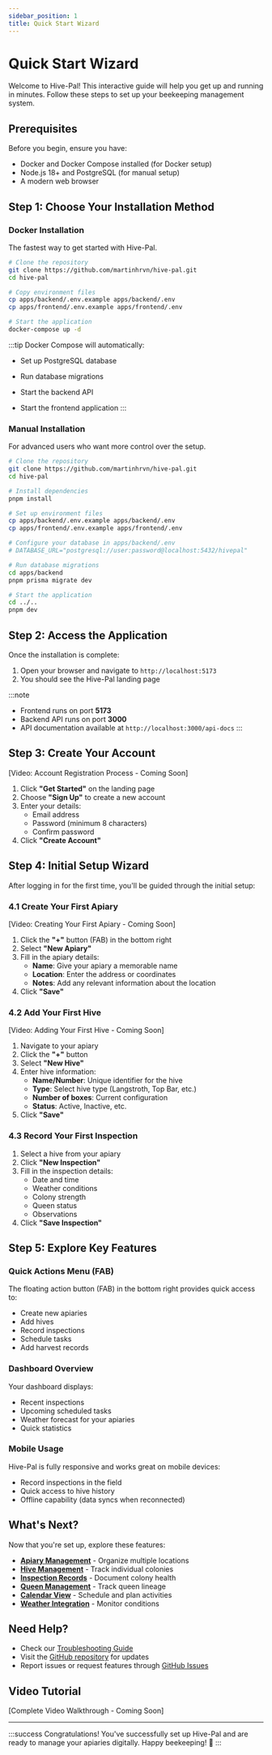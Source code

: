 ```yaml
---
sidebar_position: 1
title: Quick Start Wizard
---
```



# Quick Start Wizard

Welcome to Hive-Pal! This interactive guide will help you get up and running in minutes. Follow these steps to set up your beekeeping management system.

## Prerequisites

Before you begin, ensure you have:
- Docker and Docker Compose installed (for Docker setup)
- Node.js 18+ and PostgreSQL (for manual setup)
- A modern web browser

## Step 1: Choose Your Installation Method

<Tabs>
  <TabItem value="docker" label="Docker (Recommended)" default>

### Docker Installation

The fastest way to get started with Hive-Pal.

```bash
# Clone the repository
git clone https://github.com/martinhrvn/hive-pal.git
cd hive-pal

# Copy environment files
cp apps/backend/.env.example apps/backend/.env
cp apps/frontend/.env.example apps/frontend/.env

# Start the application
docker-compose up -d
```

:::tip
Docker Compose will automatically:
- Set up PostgreSQL database
- Run database migrations
- Start the backend API
- Start the frontend application
:::

  </TabItem>
  <TabItem value="manual" label="Manual Installation">

### Manual Installation

For advanced users who want more control over the setup.

```bash
# Clone the repository
git clone https://github.com/martinhrvn/hive-pal.git
cd hive-pal

# Install dependencies
pnpm install

# Set up environment files
cp apps/backend/.env.example apps/backend/.env
cp apps/frontend/.env.example apps/frontend/.env

# Configure your database in apps/backend/.env
# DATABASE_URL="postgresql://user:password@localhost:5432/hivepal"

# Run database migrations
cd apps/backend
pnpm prisma migrate dev

# Start the application
cd ../..
pnpm dev
```

  </TabItem>
</Tabs>

## Step 2: Access the Application

Once the installation is complete:

1. Open your browser and navigate to `http://localhost:5173`
2. You should see the Hive-Pal landing page

:::note
- Frontend runs on port **5173**
- Backend API runs on port **3000**
- API documentation available at `http://localhost:3000/api-docs`
:::

## Step 3: Create Your Account

<div style={{textAlign: 'center', margin: '2rem 0'}}>
  <div style={{padding: '1rem', background: '#f0f0f0', borderRadius: '8px'}}>
    [Video: Account Registration Process - Coming Soon]
  </div>
</div>

1. Click **"Get Started"** on the landing page
2. Choose **"Sign Up"** to create a new account
3. Enter your details:
   - Email address
   - Password (minimum 8 characters)
   - Confirm password
4. Click **"Create Account"**

## Step 4: Initial Setup Wizard

After logging in for the first time, you'll be guided through the initial setup:

### 4.1 Create Your First Apiary

<div style={{textAlign: 'center', margin: '2rem 0'}}>
  <div style={{padding: '1rem', background: '#f0f0f0', borderRadius: '8px'}}>
    [Video: Creating Your First Apiary - Coming Soon]
  </div>
</div>

1. Click the **"+"** button (FAB) in the bottom right
2. Select **"New Apiary"**
3. Fill in the apiary details:
   - **Name**: Give your apiary a memorable name
   - **Location**: Enter the address or coordinates
   - **Notes**: Add any relevant information about the location
4. Click **"Save"**

### 4.2 Add Your First Hive

<div style={{textAlign: 'center', margin: '2rem 0'}}>
  <div style={{padding: '1rem', background: '#f0f0f0', borderRadius: '8px'}}>
    [Video: Adding Your First Hive - Coming Soon]
  </div>
</div>

1. Navigate to your apiary
2. Click the **"+"** button
3. Select **"New Hive"**
4. Enter hive information:
   - **Name/Number**: Unique identifier for the hive
   - **Type**: Select hive type (Langstroth, Top Bar, etc.)
   - **Number of boxes**: Current configuration
   - **Status**: Active, Inactive, etc.
5. Click **"Save"**

### 4.3 Record Your First Inspection

1. Select a hive from your apiary
2. Click **"New Inspection"**
3. Fill in the inspection details:
   - Date and time
   - Weather conditions
   - Colony strength
   - Queen status
   - Observations
4. Click **"Save Inspection"**

## Step 5: Explore Key Features

### Quick Actions Menu (FAB)

The floating action button (FAB) in the bottom right provides quick access to:
- Create new apiaries
- Add hives
- Record inspections
- Schedule tasks
- Add harvest records

### Dashboard Overview

Your dashboard displays:
- Recent inspections
- Upcoming scheduled tasks
- Weather forecast for your apiaries
- Quick statistics

### Mobile Usage

Hive-Pal is fully responsive and works great on mobile devices:
- Record inspections in the field
- Quick access to hive history
- Offline capability (data syncs when reconnected)

## What's Next?

Now that you're set up, explore these features:

- [**Apiary Management**](../user-guide/apiaries) - Organize multiple locations
- [**Hive Management**](../user-guide/hives) - Track individual colonies
- [**Inspection Records**](../user-guide/inspections) - Document colony health
- [**Queen Management**](../user-guide/queens) - Track queen lineage
- [**Calendar View**](../user-guide/calendar) - Schedule and plan activities
- [**Weather Integration**](../user-guide/weather) - Monitor conditions

## Need Help?

- Check our [Troubleshooting Guide](../troubleshooting)
- Visit the [GitHub repository](https://github.com/martinhrvn/hive-pal) for updates
- Report issues or request features through [GitHub Issues](https://github.com/martinhrvn/hive-pal/issues)

## Video Tutorial

<div style={{textAlign: 'center', margin: '2rem 0'}}>
  <div style={{padding: '2rem', background: '#f0f0f0', borderRadius: '8px'}}>
    [Complete Video Walkthrough - Coming Soon]
  </div>
</div>

---

:::success Congratulations!
You've successfully set up Hive-Pal and are ready to manage your apiaries digitally. Happy beekeeping! 🐝
:::
